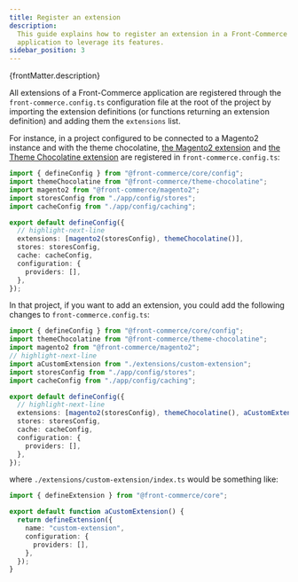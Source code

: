 ```yaml
---
title: Register an extension
description:
  This guide explains how to register an extension in a Front-Commerce
  application to leverage its features.
sidebar_position: 3
---
```


<p>{frontMatter.description}</p>

All extensions of a Front-Commerce application are registered through the
`front-commerce.config.ts` configuration file at the root of the project by
importing the extension definitions (or functions returning an extension
definition) and adding them the `extensions` list.

For instance, in a project configured to be connected to a Magento2 instance and
with the theme chocolatine,
[the Magento2 extension](/docs/3.x/guides/register-an-extension) and
[the Theme Chocolatine extension](/docs/3.x/extensions/magento2/) are registered
in `front-commerce.config.ts`:

```typescript title="front-commerce.config.ts"
import { defineConfig } from "@front-commerce/core/config";
import themeChocolatine from "@front-commerce/theme-chocolatine";
import magento2 from "@front-commerce/magento2";
import storesConfig from "./app/config/stores";
import cacheConfig from "./app/config/caching";

export default defineConfig({
  // highlight-next-line
  extensions: [magento2(storesConfig), themeChocolatine()],
  stores: storesConfig,
  cache: cacheConfig,
  configuration: {
    providers: [],
  },
});
```

In that project, if you want to add an extension, you could add the following
changes to `front-commerce.config.ts`:

```typescript title="front-commerce.config.ts"
import { defineConfig } from "@front-commerce/core/config";
import themeChocolatine from "@front-commerce/theme-chocolatine";
import magento2 from "@front-commerce/magento2";
// highlight-next-line
import aCustomExtension from "./extensions/custom-extension";
import storesConfig from "./app/config/stores";
import cacheConfig from "./app/config/caching";

export default defineConfig({
  // highlight-next-line
  extensions: [magento2(storesConfig), themeChocolatine(), aCustomExtension()],
  stores: storesConfig,
  cache: cacheConfig,
  configuration: {
    providers: [],
  },
});
```

where `./extensions/custom-extension/index.ts` would be something like:

```typescript title="extensions/custom-extension/index.ts"
import { defineExtension } from "@front-commerce/core";

export default function aCustomExtension() {
  return defineExtension({
    name: "custom-extension",
    configuration: {
      providers: [],
    },
  });
}
```
